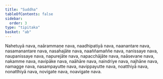 ```yaml
---
title: "Suddha"
tableOfContents: false
sidebar:
  order: 3
type: "tipitaka"
basket: "ab"
---
```



<DynamicBreadcrumb />

<Division number="84">

<Paragraph number="2015">
Nahetuyā nava, naārammaṇe nava, naadhipatiyā nava, naanantare nava, nasamanantare nava, nasahajāte nava, naaññamaññe nava, nanissaye nava, naupanissaye nava, napurejāte nava, napacchājāte nava, naāsevane nava, nakamme nava, navipāke nava, naāhāre nava, naindriye nava, najhāne nava, namagge nava, nasampayutte nava, navippayutte nava, noatthiyā nava, nonatthiyā nava, novigate nava, noavigate nava.
</Paragraph>
</Division>